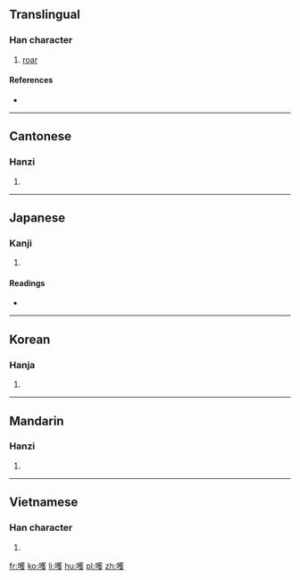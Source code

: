 ==Translingual==

===Han character===
{{Han char|rn=30|rad=口|as=14|sn=17|four=64047|canj=RTOE|ids=⿰口蒦}}

# [[roar]]

====References====
* {{Han ref|kx=0211.300|dkj=04452|dj=0434.240|hdz=10688.080|uh=5684|ud=22148|bh=ECC4|bd=60612}}

----

==Cantonese==

===Hanzi===
{{yue-hanzi|jyut=|y=o2}}

# {{defn|lang=yue|sort=口14}}

----

==Japanese==

===Kanji===
{{ja-kanji|grade=|rs=口14}}

# {{defn|lang=ja|sort=口14}}

====Readings====
* {{ja-readings|on=[[かく]] (kaku), [[わく]] (waku)|kun=[[わめく]] (wameku), [[ああ]] (aa)}}

----

==Korean==

===Hanja===
{{ko-hanja|hangeul=획|rv=hoek|mr=hoek}}

# {{defn|lang=ko|sort=口14}}

----

==Mandarin==

===Hanzi===
{{cmn-hanzi|pin=[[huò]] ([[huo4]])|wg=huo<sup>4</sup>}}

# {{defn|lang=cmn|sort=口14}}

----

==Vietnamese==

===Han character===
{{vi-hantu|[[quác]]|rs=口14}}

# {{defn|lang=vi|sort=口14}}

[[fr:嚄]]
[[ko:嚄]]
[[li:嚄]]
[[hu:嚄]]
[[pl:嚄]]
[[zh:嚄]]